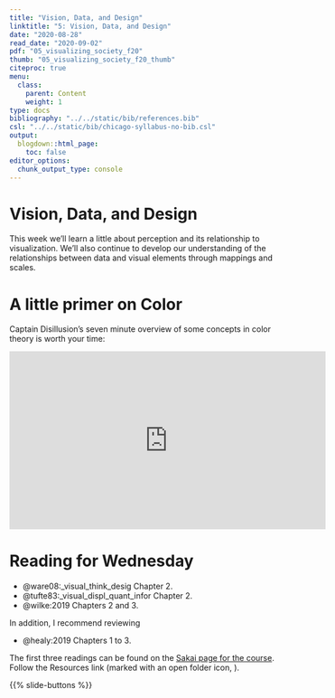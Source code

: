 ```yaml
---
title: "Vision, Data, and Design"
linktitle: "5: Vision, Data, and Design"
date: "2020-08-28"
read_date: "2020-09-02"
pdf: "05_visualizing_society_f20"
thumb: "05_visualizing_society_f20_thumb"    
citeproc: true
menu:
  class:
    parent: Content
    weight: 1
type: docs
bibliography: "../../static/bib/references.bib"
csl: "../../static/bib/chicago-syllabus-no-bib.csl"
output:
  blogdown::html_page:
    toc: false
editor_options: 
  chunk_output_type: console
---
```


# Vision, Data, and Design

This week we'll learn a little about perception and its relationship to visualization. We'll also continue to develop our understanding of the relationships between data and visual elements through mappings and scales.

# A little primer on Color

Captain Disillusion's seven minute overview of some concepts in color theory is worth your time:

<iframe width="560" height="315" src="https://www.youtube.com/embed/FTKP0Y9MVus" frameborder="0" allow="accelerometer; autoplay; encrypted-media; gyroscope; picture-in-picture" allowfullscreen></iframe>

# Reading for Wednesday

- @ware08:_visual_think_desig Chapter 2.
- @tufte83:_visual_displ_quant_infor Chapter 2.
- @wilke:2019 Chapters 2 and 3.

In addition, I recommend reviewing

- @healy:2019 Chapters 1 to 3.

The first three readings can be found on the [Sakai page for the course](https://sakai.duke.edu/portal/site/32befc81-2136-48ae-9e4e-4c9b56e5794a). Follow the Resources link (marked with an open folder icon,  <i class="fas fa-folder-open"></i>). 

{{% slide-buttons %}}
